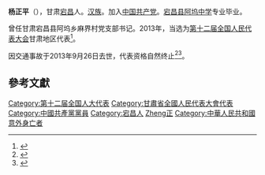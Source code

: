 '''杨正平'''（{{bd|1969年||2013年|9月26日|catIdx=Yang}}），甘肃[[宕昌|宕昌]]人。[[汉族|汉族]]。加入[[中国共产党|中国共产党]]。[[宕昌县阿坞中学|宕昌县阿坞中学]]专业毕业。

曾任甘肃宕昌县阿坞乡麻界村党支部书记。2013年，当选为[[第十二届全国人民代表大会|第十二届全国人民代表大会]]甘肃地区代表<ref>{{cite news|title=全国人大代表信息-杨正平|url= http://210.82.31.1:8084/delegate/viewDelegate.action?dbid=122524|accessdate=2013-04-05|newspaper=全国人大网}}{{dead link|date=2018年3月 |bot=InternetArchiveBot |fix-attempted=yes }}</ref>。

因交通事故于2013年9月26日去世，代表资格自然终止<ref>{{cite news|title=盘点十二届全国人大代表：5人去世 7人落马|url=http://news.qq.com/a/20140227/009154.htm|accessdate=2014-02-27|newspaper=腾讯网|archive-date=2014-03-02|archive-url=https://web.archive.org/web/20140302183322/http://news.qq.com/a/20140227/009154.htm|dead-url=no}}</ref><ref>{{cite news|title=第十二届全国人民代表大会常务委员会代表资格审查委员会关于个别代表的代表资格的报告（2013年10月25日第十二届全国人民代表大会常务委员会第五次会议通过）|url=http://www.npc.gov.cn/wxzl/gongbao/2014-01/02/content_1823346.htm|accessdate=2016-07-03|newspaper=中国人大网|archive-date=2014-04-15|archive-url=https://web.archive.org/web/20140415153120/http://www.npc.gov.cn/wxzl/gongbao/2014-01/02/content_1823346.htm|dead-url=no}}</ref>。

==參考文獻==
{{reflist}}
{{中国政治人物小作品}}
{{DEFAULTSORT:Yang楊}}
[[Category:第十二届全国人大代表|Category:第十二届全国人大代表]]
[[Category:甘肅省全國人民代表大會代表|Category:甘肅省全國人民代表大會代表]]
[[Category:中國共產黨黨員|Category:中國共產黨黨員]]
[[Category:宕昌人|Category:宕昌人]]
[[Category:楊姓|Zheng正]]
[[Category:中華人民共和國意外身亡者|Category:中華人民共和國意外身亡者]]